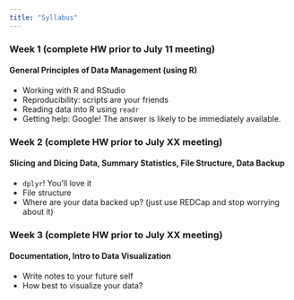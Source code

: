 ```yaml
---
title: "Syllabus"
---
```


### Week 1 (complete HW prior to July 11 meeting)

#### General Principles of Data Management (using R)

- Working with R and RStudio
- Reproducibility: scripts are your friends
- Reading data into R using `readr`
- Getting help: Google! The answer is likely to be immediately available.

### Week 2 (complete HW prior to July XX meeting)

#### Slicing and Dicing Data, Summary Statistics, File Structure, Data Backup

- `dplyr`! You'll love it
- File structure
- Where are your data backed up? (just use REDCap and stop worrying about it)


### Week 3 (complete HW prior to July XX meeting)

#### Documentation, Intro to Data Visualization

- Write notes to your future self
- How best to visualize your data?




